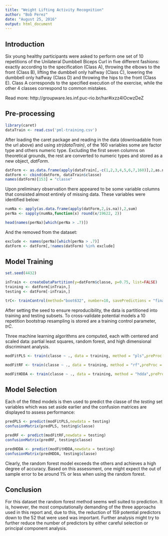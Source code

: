 ```yaml
---
title: "Weight Lifting Activity Recognition"
author: "Bob Perez"
date: "August 25, 2016"
output: html_document
---
```


## Introduction
Six young healthy participants were asked to perform one set of 10 repetitions of the Unilateral Dumbbell Biceps Curl in five different fashions: exactly according to the specification (Class A), throwing the elbows to the front (Class B), lifting the dumbbell only halfway (Class C), lowering the dumbbell only halfway (Class D) and throwing the hips to the front (Class E).
Class A corresponds to the specified execution of the exercise, while the other 4 classes correspond to common mistakes.


Read more: http://groupware.les.inf.puc-rio.br/har#ixzz4IOcwzDeZ


## Pre-processing
```r
library(caret)
dataTrain <- read.csv('pml-training.csv')
```
After loading the caret package and reading in the data (downloadable from the url above) and using *str(dataTrain)*, of the 160 variables some are factor type and others numeric type.  Excluding the first seven columns on theoretical grounds, the rest are converted to numeric types and stored as a new object, *datForm*.
```r
datForm <- as.data.frame(apply(dataTrain[,-c(1,2,3,4,5,6,7,160)],2,as.numeric))
datForm <- cbind(datForm, dataTrain$classe)
names(datForm)[153] = "classe"
```

Upon preliminary observation there appeared to be some variable columns that consisted almost entirely of missing data.  These variables were identified below:
```r
numNa <- apply(as.data.frame(apply(datForm,2,is.na)),2,sum)
perNa <- sapply(numNa,function(x) round(x/19622, 2))

head(names(perNa)[which(perNa > .7)])
```
And the removed from the dataset:
```r
exclude <- names(perNa)[which(perNa > .7)]
datForm <- datForm[,!names(datForm) %in% exclude]
```


## Model Training

```r
set.seed(4432)

inTrain <- createDataPartition(y=datForm$classe, p=0.75, list=FALSE)
training <- datForm[inTrain,]
testing <- datForm[-inTrain,]

trC<- trainControl(method="boot632", number=10, savePredictions = "final")
```
After setting the seed to ensure reproducibility, the data is partitioned into training and testing subsets.  To cross-validate potential models a 10 repetition bootstrap resampling is stored are a training control parameter, *trC*.


Three machine learning algorithms are computed, each with centered and scaled data: partial least squares, random forest, and high dimensional discriminant analysis.
```r
modFitPLS <- train(classe ~ ., data = training, method = "pls",preProc = c("center","scale"), trControl = trC)

modFitRF <- train(classe ~ ., data = training, method = "rf",preProc = c("center","scale"), trControl = trC)

modFitHDDA <- train(classe ~ ., data = training, method = "hdda",preProc = c("center","scale"), trControl = trC)

```

## Model Selection

Each of the fitted models is then used to predict the classe of the *testing* set variables which was set aside earlier and the confusion matrices are displayed to assess performance: 
```r
predPLS <- predict(modFitPLS,newdata = testing)
confusionMatrix(predPLS, testing$classe)

predRF <- predict(modFitRF,newdata = testing)
confusionMatrix(predRF, testing$classe)

predHDDA <- predict(modFitHDDA,newdata = testing)
confusionMatrix(predHDDA, testing$classe)
```


Clearly, the random forest model exceeds the others and achieves a high degree of accuracy.  Based on this assessment, one might expect the out of sample error to be around 1% or less when using the random forest. 

## Conclusion
For this dataset the random forest method seems well suited to prediction.  It is, however, the most computationally demanding of the three approachs used in this report and, due to this, the reduction of 159 potential predictors down to the 52 that were used was important.  Further analysis might try to further reduce the number of predictors by either careful selection or principal component analysis.
